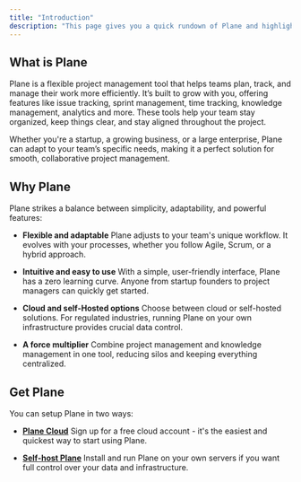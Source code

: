 ```yaml
---
title: "Introduction"
description: "This page gives you a quick rundown of Plane and highlights why it's a great choice for managing your projects."
---
```


## What is Plane[​](#what-is-plane "Direct link to What is Plane")

Plane is a flexible project management tool that helps teams plan, track, and manage their work more efficiently. It’s built to grow with you, offering features like issue tracking, sprint management, time tracking, knowledge management, analytics and more. These tools help your team stay organized, keep things clear, and stay aligned throughout the project.

Whether you're a startup, a growing business, or a large enterprise, Plane can adapt to your team’s specific needs, making it a perfect solution for smooth, collaborative project management.

## Why Plane[​](#why-plane "Direct link to Why Plane")

Plane strikes a balance between simplicity, adaptability, and powerful features:

* **Flexible and adaptable** Plane adjusts to your team's unique workflow. It evolves with your processes, whether you follow Agile, Scrum, or a hybrid approach.

* **Intuitive and easy to use** With a simple, user-friendly interface, Plane has a zero learning curve. Anyone from startup founders to project managers can quickly get started.

* **Cloud and self-Hosted options** Choose between cloud or self-hosted solutions. For regulated industries, running Plane on your own infrastructure provides crucial data control.

* **A force multiplier** Combine project management and knowledge management in one tool, reducing silos and keeping everything centralized.

## Get Plane[​](#get-plane "Direct link to Get Plane")

You can setup Plane in two ways:

* **[Plane Cloud](https://app.plane.so/sign-up)** Sign up for a free cloud account - it's the easiest and quickest way to start using Plane.

* **[Self-host Plane](https://developers.plane.so/self-hosting/overview)** Install and run Plane on your own servers if you want full control over your data and infrastructure.
